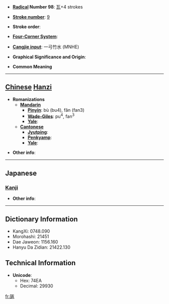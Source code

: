 * '''[[Wiktionary:Chinese radical index| Radical]] Number 98''': [[Wiktionary:Chinese radical index 瓦|瓦]]+4 strokes

* '''[[Wiktionary:Chinese total strokes index|Stroke number]]''': [[Wiktionary:Chinese total strokes index 9|9]]

* '''Stroke order''': 

* '''[[Wiktionary:Chinese four corner index|Four-Corner System]]''': 

* '''[[Wiktionary:Chinese Cangjie index|Cangjie input]]''': 一弓竹水 (MNHE)

* '''Graphical Significance and Origin''': 

* '''Common Meaning'''

----

== [[Chinese]] [[Hanzi]] ==

* '''Romanizations'''
** '''[[Mandarin]]'''
*** '''[[Pinyin]]''': bù (bu4), fǎn (fan3)
*** '''[[Wade-Giles]]''': pu<sup>4</sup>, fan<sup>3</sup>
*** '''[[Yale]]''': 
** '''[[Cantonese]]'''
*** '''[[Jyutping]]''':
*** '''[[Penkyamp]]''': 
*** '''[[Yale]]''': 

* '''Other info''': 

----

==Japanese==
===[[Kanji]]===
{{kanji|on readings=[[はん]] (han), [[ほん]] (hon)
|kun readings=[[めがはら]] (megahara)
}}

* '''Other info''':  

----

== Dictionary Information ==

* KangXi: 0748.090
* Morohashi: 21451
* Dae Jaweon: 1156.160
* Hanyu Da Zidian: 21422.130

== Technical Information ==

* '''Unicode''':
** Hex: 74EA
** Decimal: 29930

[[fr:瓪]]